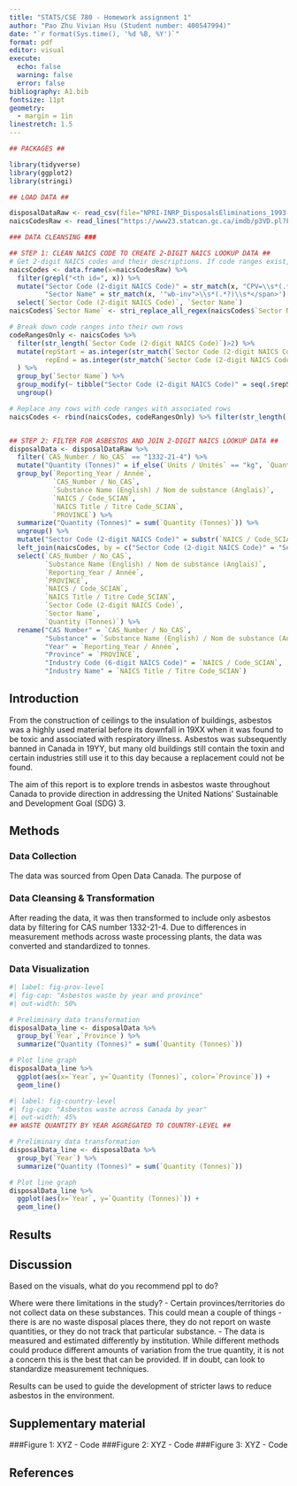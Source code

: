```yaml
---
title: "STATS/CSE 780 - Homework assignment 1"
author: "Pao Zhu Vivian Hsu (Student number: 400547994)"
date: "`r format(Sys.time(), '%d %B, %Y')`"
format: pdf
editor: visual
execute:
  echo: false
  warning: false
  error: false
bibliography: A1.bib
fontsize: 11pt
geometry: 
  - margin = 1in
linestretch: 1.5
---
```


\newpage

```r
## PACKAGES ##

library(tidyverse)
library(ggplot2)
library(stringi)
```

```r
## LOAD DATA ##

disposalDataRaw <- read_csv(file="NPRI-INRP_DisposalsEliminations_1993-present.csv", locale=locale(encoding="latin1"))
naicsCodesRaw <- read_lines("https://www23.statcan.gc.ca/imdb/p3VD.pl?Function=getVD&TVD=1369825")
```


```r
### DATA CLEANSING ###

## STEP 1: CLEAN NAICS CODE TO CREATE 2-DIGIT NAICS LOOKUP DATA ##
# Get 2-digit NAICS codes and their descriptions. If code ranges exist, then keep it is as is (ex. "31-33" for Manufacturing).
naicsCodes <- data.frame(x=naicsCodesRaw) %>% 
  filter(grepl("<th id=", x)) %>% 
  mutate("Sector Code (2-digit NAICS Code)" = str_match(x, "CPV=\\s*(.*?)\\s*&")[,2],
         "Sector Name" = str_match(x, '"wb-inv">\\s*(.*?)\\s*</span>')[,2]) %>% 
  select(`Sector Code (2-digit NAICS Code)`, `Sector Name`)
naicsCodes$`Sector Name` <- stri_replace_all_regex(naicsCodes$`Sector Name`, pattern = c("&#40;", "&#41;", "&#44;"), replacement = c("(", ")", ","), vectorize = F)

# Break down code ranges into their own rows
codeRangesOnly <- naicsCodes %>% 
  filter(str_length(`Sector Code (2-digit NAICS Code)`)>2) %>% 
  mutate(repStart = as.integer(str_match(`Sector Code (2-digit NAICS Code)`, "([0-9]{2})[-]([0-9]{2})")[,2]),
         repEnd = as.integer(str_match(`Sector Code (2-digit NAICS Code)`, "([0-9]{2})[-]([0-9]{2})")[,3])
  ) %>% 
  group_by(`Sector Name`) %>%
  group_modify(~ tibble("Sector Code (2-digit NAICS Code)" = seq(.$repStart, .$repEnd))) %>%
  ungroup()

# Replace any rows with code ranges with associated rows
naicsCodes <- rbind(naicsCodes, codeRangesOnly) %>% filter(str_length(`Sector Code (2-digit NAICS Code)`)==2)


## STEP 2: FILTER FOR ASBESTOS AND JOIN 2-DIGIT NAICS LOOKUP DATA ##
disposalData <- disposalDataRaw %>%
  filter(`CAS_Number / No_CAS` == "1332-21-4") %>% 
  mutate("Quantity (Tonnes)" = if_else(`Units / Unités` == "kg", `Quantity / Quantité`/1000,`Quantity / Quantité`)) %>%
  group_by(`Reporting_Year / Année`,
           `CAS_Number / No_CAS`,
           `Substance Name (English) / Nom de substance (Anglais)`,
           `NAICS / Code_SCIAN`,
           `NAICS Title / Titre Code_SCIAN`,
           `PROVINCE`) %>%
  summarize("Quantity (Tonnes)" = sum(`Quantity (Tonnes)`)) %>%
  ungroup() %>% 
  mutate("Sector Code (2-digit NAICS Code)" = substr(`NAICS / Code_SCIAN`, 1, 2)) %>% 
  left_join(naicsCodes, by = c("Sector Code (2-digit NAICS Code)" = "Sector Code (2-digit NAICS Code)")) %>% 
  select(`CAS_Number / No_CAS`,
         `Substance Name (English) / Nom de substance (Anglais)`,
         `Reporting_Year / Année`,
         `PROVINCE`,
         `NAICS / Code_SCIAN`,
         `NAICS Title / Titre Code_SCIAN`,
         `Sector Code (2-digit NAICS Code)`,
         `Sector Name`,
         `Quantity (Tonnes)`) %>% 
  rename("CAS Number" = `CAS_Number / No_CAS`,
         "Substance" = `Substance Name (English) / Nom de substance (Anglais)`,
         "Year" = `Reporting_Year / Année`,
         "Province" = `PROVINCE`,
         "Industry Code (6-digit NAICS Code)" = `NAICS / Code_SCIAN`,
         "Industry Name" = `NAICS Title / Titre Code_SCIAN`)
```


## Introduction

From the construction of ceilings to the insulation of buildings, asbestos was a highly used material before its downfall in 19XX when it was found to be toxic and associated with respiratory illness. Asbestos was subsequently banned in Canada in 19YY, but many old buildings still contain the toxin and certain industries still use it to this day because a replacement could not be found. 

The aim of this report is to explore trends in asbestos waste throughout Canada to provide direction in addressing the United Nations' Sustainable and Development Goal (SDG) 3. 

## Methods

### Data Collection
The data was sourced from Open Data Canada. The purpose of 

### Data Cleansing & Transformation
After reading the data, it was then transformed to include only asbestos data by filtering for CAS number 1332-21-4. Due to differences in measurement methods across waste processing plants, the data was converted and standardized to tonnes.

### Data Visualization 
```r
#| label: fig-prov-level
#| fig-cap: "Asbestos waste by year and province"
#| out-width: 50%

# Preliminary data transformation
disposalData_line <- disposalData %>% 
  group_by(`Year`,`Province`) %>%
  summarize("Quantity (Tonnes)" = sum(`Quantity (Tonnes)`))

# Plot line graph
disposalData_line %>% 
  ggplot(aes(x=`Year`, y=`Quantity (Tonnes)`, color=`Province`)) +
  geom_line()
```

```r
#| label: fig-country-level
#| fig-cap: "Asbestos waste across Canada by year"
#| out-width: 45%
## WASTE QUANTITY BY YEAR AGGREGATED TO COUNTRY-LEVEL ##

# Preliminary data transformation
disposalData_line <- disposalData %>% 
  group_by(`Year`) %>%
  summarize("Quantity (Tonnes)" = sum(`Quantity (Tonnes)`))

# Plot line graph
disposalData_line %>% 
  ggplot(aes(x=`Year`, y=`Quantity (Tonnes)`)) +
  geom_line()
```

## Results


## Discussion
Based on the visuals, what do you recommend ppl to do?

Where were there limitations in the study?
- Certain provinces/territories do not collect data on these substances. This could mean a couple of things - there is are no waste disposal places there, they do not report on waste quantities, or they do not track that particular substance.
- The data is measured and estimated differently by institution. While different methods could produce different amounts of variation from the true quantity, it is not a concern this is the best that can be provided. If in doubt, can look to standardize measurement techniques.

Results can be used to guide the development of stricter laws to reduce asbestos in the environment.


\newpage

## Supplementary material

###Figure 1: XYZ - Code
###Figure 2: XYZ - Code
###Figure 3: XYZ - Code

\newpage

## References
